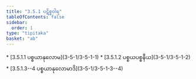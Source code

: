 ```yaml
---
title: "3.5.1 ပဋိစ္စဝါရ"
tableOfContents: false
sidebar:
  order: 1
type: "tipitaka"
basket: "ab"
---
```



<DynamicBreadcrumb />



<TableOfContents>
* [3.5.1.1 ပစ္စယာနုလောမ](3-5-1/3-5-1-1)
* [3.5.1.2 ပစ္စယပစ္စနီယ](3-5-1/3-5-1-2)
* [3.5.1.3--4 ပစ္စယာနုလောမာဒိ](3-5-1/3-5-1-3--4)
</TableOfContents>